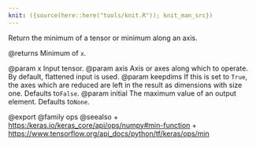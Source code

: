 ```yaml
---
knit: ({source(here::here("tools/knit.R")); knit_man_src})
---
```

Return the minimum of a tensor or minimum along an axis.

@returns
    Minimum of `x`.

@param x Input tensor.
@param axis Axis or axes along which to operate. By default, flattened input
    is used.
@param keepdims If this is set to `True`, the axes which are reduced are left
    in the result as dimensions with size one. Defaults to`False`.
@param initial The maximum value of an output element. Defaults to`None`.

@export
@family ops
@seealso
+ <https:/keras.io/keras_core/api/ops/numpy#min-function>
+ <https://www.tensorflow.org/api_docs/python/tf/keras/ops/min>
